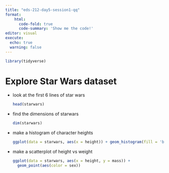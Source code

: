 ```yaml
---
title: "eds-212-day5-session1-qq"
format:
    html:
      code-fold: true
      code-summary: 'Show me the code!'
editor: visual
execute: 
  echo: true
  warning: false
---
```


```r
library(tidyverse)
```

# Explore Star Wars dataset

-   look at the first 6 lines of star wars

    ```r
    head(starwars)
    ```

-   find the dimensions of starwars

    ```r
    dim(starwars)
    ```

-   make a histogram of character heights

    ```r
    ggplot(data = starwars, aes(x = height)) + geom_histogram(fill = 'brown', color = 'white')
    ```

-   make a scatterplot of height vs weight

    ```r
    ggplot(data = starwars, aes(x = height, y = mass)) +
      geom_point(aes(color = sex))
    ```

